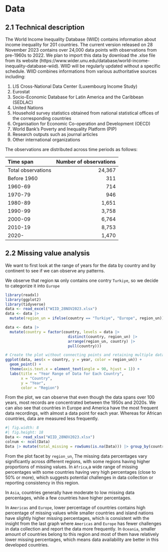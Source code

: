 # Data

## 2.1 Technical description

The World Income Inequality Database (WIID) contains information about income inequality for 201 countries. The current version released on 28 November 2023 contains over 24,000 data points with observations from pre-1960s to 2022. We plan to import this data by download the .xlse file from its website (https://www.wider.unu.edu/database/world-income-inequality-database-wiid). WIID will be regularly updated without a specific schedule. WIID combines informations from various authoritative sources including:

(1) LIS Cross-National Data Center (Luxembourg Income Study)
(2) Eurostat
(3) Socio-Economic Database for Latin America and the Caribbean (SEDLAC)
(4) United Nations
(5) Household survey statistics obtained from national statistical offices of the corresponding countries
(6) Organisation for Economic Co-operation and Development (OECD)
(7) World Bank’s Poverty and Inequality Platform (PIP)
(8) Research outputs such as journal articles
(9) Other international organizations

The observations are distributed across time periods as follows:

| Time span          | Number of observations |
|:-------------------|-----------------------:|
| Total observations |                 24,367 |
| Before 1960        |                    311 |
| 1960-69            |                    714 |
| 1970-79            |                    946 |
| 1980-89            |                  1,651 |
| 1990-99            |                  3,758 |
| 2000-09            |                  6,764 |
| 2010-19            |                  8,753 |
| 2020-              |                  1,470 |

## 2.2 Missing value analysis

We want to first look at the range of years for the data by country and by continent to see if we can observe any patterns.

We observe that region `NA` only contains one contry `Turkiye`, so we decide to categorize it into `Europe`

```r
library(readxl)
library(ggplot2)
library(tidyverse)
data <- read_excel("WIID_28NOV2023.xlsx")
data <- data |>
  mutate(region_un = ifelse(country == "Turkiye", "Europe", region_un))

```

```r
data <- data |>
  mutate(country = factor(country, levels = data |>
                            distinct(country, region_un) |>
                            arrange(region_un, country) |>
                            pull(country)))

# Create the plot without connecting points and retaining multiple data points per country
ggplot(data, aes(x = country, y = year, color = region_un)) +
  geom_point() +
  theme(axis.text.x = element_text(angle = 90, hjust = 1)) +
  labs(title = "Year Range of Data for Each Country", 
       x = "Country", 
       y = "Year", 
       color = "Region")

```

From the plot, we can observe that even though the data spans over 100 years, most records are concentrated between the 1950s and 2020s. We can also see that countries in Europe and America have the most frequent data recordings, with almost a data point for each year. Whereas for African countries, data are measured less frequently.

```r
#| fig.width: 8
#| fig.height: 18
Data <- read_xlsx("WIID_28NOV2023.xlsx")
colnum <- ncol(Data)
Data |> mutate(total_missing = rowSums(is.na(Data))) |> group_by(country)|> mutate(rownum = n()) |> ungroup() |> group_by(region_un,country) |> summarize(missing=sum(total_missing)/(unique(rownum)*colnum)) |> ungroup() |> mutate(region_un=if_else(country=="Turkiye","Europe",region_un))|> ggplot(aes(y=fct_reorder(country,missing),x=missing,fill=region_un))+geom_col()+theme(axis.text.y = element_text(size = 5)) +labs(x="Percentage of Missing ",y="Country",title = "Percentage of Missing per contry in different regions") + facet_wrap(~region_un,ncol=1,scales = "free_y")

```

From the plot facet by `region_un`, The missing data percentages vary significantly across different regions, with some regions having higher proportions of missing values. In `Africa`,a wide range of missing percentages with some countries having very high percentages (close to 50% or more), which suggests potential challenges in data collection or reporting consistency in this region.

In `Asia`, countries generally have moderate to low missing data percentages, while a few countries have higher percentages.

In `Americas` and `Europe`, lower percentage of countries contains high percentage of missing values while smaller countries and island nations have slightly higher missing percentages, which is consistent with the insight from the last graph where `Americas` and `Europe` has fewer challenges in data collection and report the data more frequently. In `Oceania`, smaller amount of countries belong to this region and most of them have relatively lower missing percentages, which means data availability are better in this developed countries.
